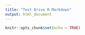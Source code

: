 ```yaml
---
title: "Test Drive R Markdown"
output: html_document
---
```


```r
knitr::opts_chunk$set(echo = TRUE)
```

